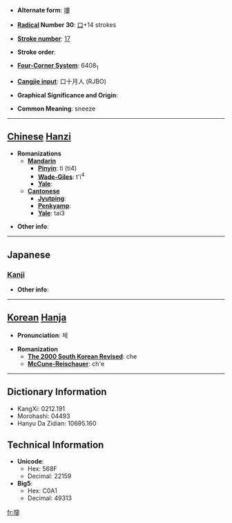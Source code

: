 * '''Alternate form''': [[嚔]]

* '''[[Wiktionary:Chinese radical index| Radical]] Number 30''': [[Wiktionary:Chinese radical index 口|口]]+14 strokes

* '''[[Wiktionary:Chinese total strokes index|Stroke number]]''': [[Wiktionary:Chinese total strokes index 17|17]]

* '''Stroke order''': 

* '''[[Wiktionary:Chinese four corner index|Four-Corner System]]''': 6408<sub>1</sub>

* '''[[Wiktionary:Chinese Cangjie index|Cangjie input]]''': 口十月人 (RJBO)

* '''Graphical Significance and Origin''': 

* '''Common Meaning''': sneeze

----

== [[Chinese]] [[Hanzi]] ==

* '''Romanizations'''
** '''[[Mandarin]]'''
*** '''[[Pinyin]]''': tì (ti4)
*** '''[[Wade-Giles]]''': t'i<sup>4</sup>
*** '''[[Yale]]''': 
** '''[[Cantonese]]'''
*** '''[[Jyutping]]''':
*** '''[[Penkyamp]]''': 
*** '''[[Yale]]''': tai3

* '''Other info''': 

----

==Japanese==
===[[Kanji]]===
{{kanji|on readings=[[てい]] (tei)
|kun readings=[[くさめ]] (kusame), [[くしゃみ]] (kushami)
}}

* '''Other info''':  

----

== [[Korean]] [[Hanja]] ==

* '''Pronunciation''': 체

* '''Romanization'''
** '''[[The 2000 South Korean Revised Romanization|The 2000 South Korean Revised]]''': che
** '''[[McCune-Reischauer]]''': ch'e

----

== Dictionary Information ==

* KangXi: 0212.191
* Morohashi: 04493
* Hanyu Da Zidian: 10695.160

== Technical Information ==

* '''Unicode''':
** Hex: 568F
** Decimal: 22159
* '''Big5''':
** Hex: C0A1
** Decimal: 49313

[[fr:嚏]]